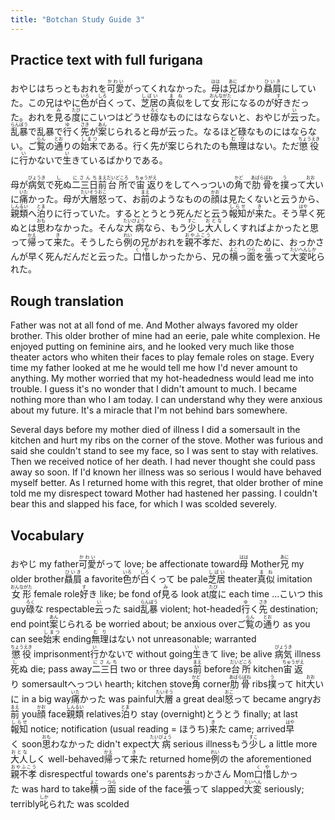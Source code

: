 ```yaml
---
title: "Botchan Study Guide 3"
---
```


## Practice text with full furigana

<p>
おやじはちっともおれを<ruby><rb>可愛</rb><rt>かわい</rt></ruby>がってくれなかった。<ruby><rb>母</rb><rt>はは</rt></ruby>は<ruby><rb>兄</rb><rt>あに</rt></ruby>ばかり<ruby><rb>贔屓</rb><rt>ひいき</rt></ruby>にしていた。この兄はやに<ruby><rb>色</rb><rt>いろ</rt></ruby>が<ruby><rb>白</rb><rt>しろ</rt></ruby>くって、<ruby><rb>芝居</rb><rt>しばい</rt></ruby>の<ruby><rb>真似</rb><rt>まね</rt></ruby>をして<ruby><rb>女形</rb><rt>おんながた</rt></ruby>になるのが<ruby><rb>好</rb><rt>す</rt></ruby>きだった。おれを<ruby><rb>見</rb><rt>み</rt></ruby>る<ruby><rb>度</rb><rt>たび</rt></ruby>にこいつはどうせ<ruby><rb>碌</rb><rt>ろく</rt></ruby>なものにはならないと、おやじが<ruby><rb>云</rb><rt>い</rt></ruby>った。<ruby><rb>乱暴</rb><rt>らんぼう</rt></ruby>で乱暴で<ruby><rb>行</rb><rt>ゆ</rt></ruby>く<ruby><rb>先</rb><rt>さき</rt></ruby>が<ruby><rb>案</rb><rt>あん</rt></ruby>じられると母が云った。なるほど碌なものにはならない。ご<ruby><rb>覧</rb><rt>らん</rt></ruby>の<ruby><rb>通</rb><rt>とお</rt></ruby>りの<ruby><rb>始末</rb><rt>しまつ</rt></ruby>である。行く先が案じられたのも<ruby><rb>無理</rb><rt>むり</rt></ruby>はない。ただ<ruby><rb>懲役</rb><rt>ちょうえき</rt></ruby>に<ruby><rb>行</rb><rt>い</rt></ruby>かないで<ruby><rb>生</rb><rt>い</rt></ruby>きているばかりである。
</p>

<p>
母が<ruby><rb>病気</rb><rt>びょうき</rt></ruby>で<ruby><rb>死</rb><rt>し</rt></ruby>ぬ<ruby><rb>二三日</rb><rt>にさんち</rt></ruby><ruby><rb>前</rb><rt>まえ</rt></ruby><ruby><rb>台所</rb><rt>だいどころ</rt></ruby>で<ruby><rb>宙返</rb><rt>ちゅうがえ</rt></ruby>りをしてへっついの<ruby><rb>角</rb><rt>かど</rt></ruby>で<ruby><rb>肋骨</rb><rt>あばらぼね</rt></ruby>を<ruby><rb>撲</rb><rt>う</rt></ruby>って<ruby><rb>大</rb><rt>おお</rt></ruby>いに<ruby><rb>痛</rb><rt>いた</rt></ruby>かった。母が<ruby><rb>大層</rb><rt>たいそう</rt></ruby><ruby><rb>怒</rb><rt>おこ</rt></ruby>って、お<ruby><rb>前</rb><rt>まえ</rt></ruby>のようなものの<ruby><rb>顔</rb><rt>かお</rt></ruby>は見たくないと云うから、<ruby><rb>親類</rb><rt>しんるい</rt></ruby>へ<ruby><rb>泊</rb><rt>とま</rt></ruby>りに行っていた。するととうとう死んだと云う<ruby><rb>報知</rb><rt>しらせ</rt></ruby>が<ruby><rb>来</rb><rt>き</rt></ruby>た。そう<ruby><rb>早</rb><rt>はや</rt></ruby>く死ぬとは<ruby><rb>思</rb><rt>おも</rt></ruby>わなかった。そんな<ruby><rb>大病</rb><rt>たいびょう</rt></ruby>なら、もう<ruby><rb>少</rb><rt>すこ</rt></ruby>し<ruby><rb>大人</rb><rt>おとな</rt></ruby>しくすればよかったと思って<ruby><rb>帰</rb><rt>かえ</rt></ruby>って<ruby><rb>来</rb><rt>き</rt></ruby>た。そうしたら<ruby><rb>例</rb><rt>れい</rt></ruby>の兄がおれを<ruby><rb>親不孝</rb><rt>おやふこう</rt></ruby>だ、おれのために、おっかさんが早く死んだんだと云った。<ruby><rb>口惜</rb><rt>くや</rt></ruby>しかったから、兄の<ruby><rb>横</rb><rt>よこ</rt></ruby>っ<ruby><rb>面</rb><rt>つら</rt></ruby>を<ruby><rb>張</rb><rt>は</rt></ruby>って<ruby><rb>大変</rb><rt>たいへん</rt></ruby><ruby><rb>叱</rb><rt>しか</rt></ruby>られた。
</p>


## Rough translation

Father was not at all fond of me. And Mother always favored my older brother. This older brother of mine had an eerie, pale white complexion. He enjoyed putting on feminine airs, and he looked very much like those theater actors who whiten their faces to play female roles on stage. Every time my father looked at me he would tell me how I'd never amount to anything. My mother worried that my hot-headedness would lead me into trouble. I guess it's no wonder that I didn't amount to much. I became nothing more than who I am today.  I can understand why they were anxious about my future. It's a miracle that I'm not behind bars somewhere. 

Several days before my mother died of illness I did a somersault in the kitchen and hurt my ribs on the corner of the stove. Mother was furious and said she couldn't stand to see my face, so I was sent to stay with relatives. Then we received notice of her death. I had never thought she could pass away so soon. If I'd known her illness was so serious I would have behaved myself better. As I returned home with this regret, that older brother of mine told me my disrespect toward Mother had hastened her passing. I couldn't bear this and slapped his face, for which I was scolded severely. 


## Vocabulary

<p>
<span class="vocabstudy">おやじ&nbsp;my father</span><span class="vocabstudy"><ruby><rb>可愛</rb><rt>かわい</rt></ruby>がって&nbsp;love; be affectionate toward</span><span class="vocabstudy"><ruby><rb>母</rb><rt>はは</rt></ruby>&nbsp;Mother</span><span class="vocabstudy"><ruby><rb>兄</rb><rt>あに</rt></ruby>&nbsp;my older brother</span><span class="vocabstudy"><ruby><rb>贔屓</rb><rt>ひいき</rt></ruby>&nbsp;a favorite</span><span class="vocabstudy"><ruby><rb>色</rb><rt>いろ</rt></ruby>が<ruby><rb>白</rb><rt>しろ</rt></ruby>くって&nbsp;be pale</span><span class="vocabstudy"><ruby><rb>芝居</rb><rt>しばい</rt></ruby>&nbsp;theater</span><span class="vocabstudy"><ruby><rb>真似</rb><rt>まね</rt></ruby>&nbsp;imitation</span><span class="vocabstudy"><ruby><rb>女形</rb><rt>おんながた</rt></ruby>&nbsp;female role</span><span class="vocabstudy"><ruby><rb>好</rb><rt>す</rt></ruby>き&nbsp;like; be fond of</span><span class="vocabstudy"><ruby><rb>見</rb><rt>み</rt></ruby>る&nbsp;look at</span><span class="vocabstudy"><ruby><rb>度</rb><rt>たび</rt></ruby>に&nbsp;each time ...</span><span class="vocabstudy">こいつ&nbsp;this guy</span><span class="vocabstudy"><ruby><rb>碌</rb><rt>ろく</rt></ruby>な&nbsp;respectable</span><span class="vocabstudy"><ruby><rb>云</rb><rt>い</rt></ruby>った&nbsp;said</span><span class="vocabstudy"><ruby><rb>乱暴</rb><rt>らんぼう</rt></ruby>&nbsp;violent; hot-headed</span><span class="vocabstudy"><ruby><rb>行</rb><rt>ゆ</rt></ruby>く<ruby><rb>先</rb><rt>さき</rt></ruby>&nbsp;destination; end point</span><span class="vocabstudy"><ruby><rb>案</rb><rt>あん</rt></ruby>じられる&nbsp;be worried about; be anxious over</span><span class="vocabstudy">ご<ruby><rb>覧</rb><rt>らん</rt></ruby>の<ruby><rb>通</rb><rt>とお</rt></ruby>り&nbsp;as you can see</span><span class="vocabstudy"><ruby><rb>始末</rb><rt>しまつ</rt></ruby>&nbsp;ending</span><span class="vocabstudy"><ruby><rb>無理</rb><rt>むり</rt></ruby>はない&nbsp;not unreasonable; warranted</span><span class="vocabstudy"><ruby><rb>懲役</rb><rt>ちょうえき</rt></ruby>&nbsp;imprisonment</span><span class="vocabstudy"><ruby><rb>行</rb><rt>い</rt></ruby>かないで&nbsp;without going</span><span class="vocabstudy"><ruby><rb>生</rb><rt>い</rt></ruby>きて&nbsp;live; be alive</span>
<span class="vocabstudy"><ruby><rb>病気</rb><rt>びょうき</rt></ruby>&nbsp;illness</span><span class="vocabstudy"><ruby><rb>死</rb><rt>し</rt></ruby>ぬ&nbsp;die; pass away</span><span class="vocabstudy"><ruby><rb>二三日</rb><rt>にさんち</rt></ruby>&nbsp;two or three days</span><span class="vocabstudy"><ruby><rb>前</rb><rt>まえ</rt></ruby>&nbsp;before</span><span class="vocabstudy"><ruby><rb>台所</rb><rt>だいどころ</rt></ruby>&nbsp;kitchen</span><span class="vocabstudy"><ruby><rb>宙返</rb><rt>ちゅうがえ</rt></ruby>り&nbsp;somersault</span><span class="vocabstudy">へっつい&nbsp;hearth; kitchen stove</span><span class="vocabstudy"><ruby><rb>角</rb><rt>かど</rt></ruby>&nbsp;corner</span><span class="vocabstudy"><ruby><rb>肋骨</rb><rt>あばらぼね</rt></ruby>&nbsp;ribs</span><span class="vocabstudy"><ruby><rb>撲</rb><rt>う</rt></ruby>って&nbsp;hit</span><span class="vocabstudy"><ruby><rb>大</rb><rt>おお</rt></ruby>いに&nbsp;in a big way</span><span class="vocabstudy"><ruby><rb>痛</rb><rt>いた</rt></ruby>かった&nbsp;was painful</span><span class="vocabstudy"><ruby><rb>大層</rb><rt>たいそう</rt></ruby>&nbsp;a great deal</span><span class="vocabstudy"><ruby><rb>怒</rb><rt>おこ</rt></ruby>って&nbsp;became angry</span><span class="vocabstudy">お<ruby><rb>前</rb><rt>まえ</rt></ruby>&nbsp;you</span><span class="vocabstudy"><ruby><rb>顔</rb><rt>かお</rt></ruby>&nbsp;face</span><span class="vocabstudy"><ruby><rb>親類</rb><rt>しんるい</rt></ruby>&nbsp;relatives</span><span class="vocabstudy"><ruby><rb>泊</rb><rt>とま</rt></ruby>り&nbsp;stay (overnight)</span><span class="vocabstudy">とうとう&nbsp;finally; at last</span><span class="vocabstudy"><ruby><rb>報知</rb><rt>しらせ</rt></ruby>&nbsp;notice; notification (usual reading = ほうち)</span><span class="vocabstudy"><ruby><rb>来</rb><rt>き</rt></ruby>た&nbsp;came; arrived</span><span class="vocabstudy"><ruby><rb>早</rb><rt>はや</rt></ruby>く&nbsp;soon</span><span class="vocabstudy"><ruby><rb>思</rb><rt>おも</rt></ruby>わなかった&nbsp;didn't expect</span><span class="vocabstudy"><ruby><rb>大病</rb><rt>たいびょう</rt></ruby>&nbsp;serious illness</span><span class="vocabstudy">もう<ruby><rb>少</rb><rt>すこ</rt></ruby>し&nbsp;a little more</span><span class="vocabstudy"><ruby><rb>大人</rb><rt>おとな</rt></ruby>しく&nbsp;well-behaved</span><span class="vocabstudy"><ruby><rb>帰</rb><rt>かえ</rt></ruby>って<ruby><rb>来</rb><rt>き</rt></ruby>た&nbsp;returned home</span><span class="vocabstudy"><ruby><rb>例</rb><rt>れい</rt></ruby>の&nbsp;the aforementioned</span><span class="vocabstudy"><ruby><rb>親不孝</rb><rt>おやふこう</rt></ruby>&nbsp;disrespectful towards one's parents</span><span class="vocabstudy">おっかさん&nbsp;Mom</span><span class="vocabstudy"><ruby><rb>口惜</rb><rt>くや</rt></ruby>しかった&nbsp;was hard to take</span><span class="vocabstudy"><ruby><rb>横</rb><rt>よこ</rt></ruby>っ<ruby><rb>面</rb><rt>つら</rt></ruby>&nbsp;side of the face</span><span class="vocabstudy"><ruby><rb>張</rb><rt>は</rt></ruby>って&nbsp;slapped</span><span class="vocabstudy"><ruby><rb>大変</rb><rt>たいへん</rt></ruby>&nbsp;seriously; terribly</span><span class="vocabstudy"><ruby><rb>叱</rb><rt>しか</rt></ruby>られた&nbsp;was scolded</span>
</p>
